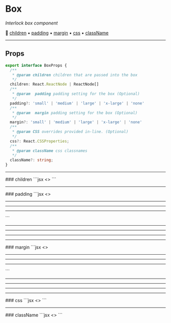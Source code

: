 
# Box
*Interlock box component*

🔗 [children](#children) ▪️ [padding](#padding) ▪️ [margin](#margin) ▪️ [css](#css) ▪️ [className](#className)

---
## Props
```typescript
export interface BoxProps {
  /**
   * @param children children that are passed into the box
   */
  children: React.ReactNode | ReactNode[]
  /**
   * @param  padding padding setting for the box (Optional)
   */
  padding?: 'small' | 'medium' | 'large' | 'x-large' | 'none'
  /**
   * @param  margin padding setting for the box (Optional)
   */
  margin?: 'small' | 'medium' | 'large' | 'x-large' | 'none'
  /**
   * @param CSS overrides provided in-line. (Optional)
   */
  css?: React.CSSProperties;
  /**
   * @param className css classnames
   */
  className?: string;
}
```
---
<div id="children">
### children
  ```jsx
  <>
    <Box css={{ backgroundColor: 'gray' }}>
      <Text text="Children example usage usage" />
    </Box>
  </>
  ```
  <RenderedResults>
    <Box css={{ backgroundColor: 'gray' }}>
      <Text text="Children example usage usage" />
    </Box>
  </RenderedResults>
</div>

---
<div id="padding">
### padding
  ```jsx
  <>
    <Box padding="small" css={{ backgroundColor: 'gray' }}>
      <Text text="Small padding usage" />
    </Box>
    <hr />
    <Box padding="medium" css={{ backgroundColor: 'gray' }}>
      <Text text="Medium padding usage" />
    </Box>
    <hr />
    <Box padding="large" css={{ backgroundColor: 'gray' }}>
      <Text text="Large padding usage" />
    </Box>
    <hr />
    <Box padding="x-large" css={{ backgroundColor: 'gray' }}>
      <Text text="X-lage padding usage" />
    </Box>
  </>
  ```
  <RenderedResults>
    <Box padding="small" css={{ backgroundColor: 'gray' }}>
      <Text text="Small padding usage" />
    </Box>
    <hr />
    <Box padding="medium" css={{ backgroundColor: 'gray' }}>
      <Text text="Medium padding usage" />
    </Box>
    <hr />
    <Box padding="large" css={{ backgroundColor: 'gray' }}>
      <Text text="Large padding usage" />
    </Box>
    <hr />
    <Box padding="x-large" css={{ backgroundColor: 'gray' }}>
      <Text text="X-lage padding usage" />
    </Box>
  </RenderedResults>
</div>

---
<div id="margin">
### margin
  ```jsx
  <>
    <Box margin="small" css={{ backgroundColor: 'gray' }}>
      <Text text="Small margin usage" />
    </Box>
    <hr />
    <Box margin="medium" css={{ backgroundColor: 'gray' }}>
      <Text text="Small margin usage" />
    </Box>
    <hr />
    <Box margin="large" css={{ backgroundColor: 'gray' }}>
      <Text text="Small margin usage" />
    </Box>
    <hr />
    <Box margin="x-large" css={{ backgroundColor: 'gray' }}>
      <Text text="Small margin usage" />
    </Box>
  </>
  ```
  <RenderedResults>
     <Box margin="small" css={{ backgroundColor: 'gray' }}>
      <Text text="Small margin usage" />
    </Box>
    <hr />
    <Box margin="medium" css={{ backgroundColor: 'gray' }}>
      <Text text="Small margin usage" />
    </Box>
    <hr />
    <Box margin="large" css={{ backgroundColor: 'gray' }}>
      <Text text="Small margin usage" />
    </Box>
    <hr />
    <Box margin="x-large" css={{ backgroundColor: 'gray' }}>
      <Text text="Small margin usage" />
    </Box>
  </RenderedResults>
</div>

---
<div id="css">
### css
  ```jsx
  <>
    <Box css={{ backgroundColor: 'red' }}>
      <Text text="Css example usage" />
    </Box>
  </>
  ```
  <RenderedResults>
    <Box css={{ backgroundColor: 'red' }}>
      <Text text="CSS example usage" />
    </Box>
  </RenderedResults>
</div>

---
<div id="className">
### className
  ```jsx
  <>
    <Box className="my-classname">
      <Text text="Class name example usage" />
    </Box>
  </>
  ```
  <RenderedResults>
     <Box className="my-classname">
      <Text text="Children example usage usage" />
    </Box>
  </RenderedResults>
</div>
